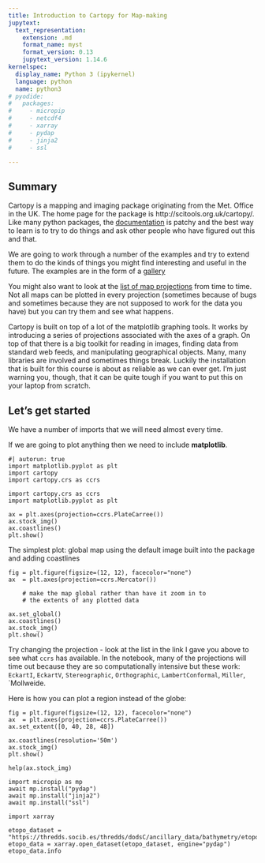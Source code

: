 ```yaml
---
title: Introduction to Cartopy for Map-making
jupytext:
  text_representation:
    extension: .md
    format_name: myst
    format_version: 0.13
    jupytext_version: 1.14.6
kernelspec:
  display_name: Python 3 (ipykernel)
  language: python
  name: python3
# pyodide:
#   packages:
#     - micropip
#     - netcdf4
#     - xarray
#     - pydap
#     - jinja2
#     - ssl

---
```


::: {.callout-note icon=false}

# Summary

Cartopy is a mapping and imaging package originating from the Met. Office in the UK. The home page for the package is http://scitools.org.uk/cartopy/. Like many python packages, the [documentation](http://scitools.org.uk/cartopy/docs/latest/index.html) is patchy and the best way to learn is to try to do things and ask other people who have figured out this and that.
:::

We are going to work through a number of the examples and try to extend them to do the kinds of things you might find interesting and useful in the future. The examples are in the form of a [gallery](http://scitools.org.uk/cartopy/docs/latest/gallery.html)

You might also want to look at the [list of map projections](https://scitools.org.uk/cartopy/docs/latest/reference/projections.html) from time to time. Not all maps can be plotted in every projection (sometimes because of bugs and sometimes because they are not supposed to work for the data you have) but you can try them and see what happens.

Cartopy is built on top of a lot of the matplotlib graphing tools. It works by introducing a series of projections associated with the axes of a graph. On top of that there is a big toolkit for reading in images, finding data from standard web feeds, and manipulating geographical objects. Many, many libraries are involved and sometimes things break. Luckily the installation that is built for this course is about as reliable as we can ever get. I'm just warning you, though, that it can be quite tough if you want to put this on your laptop from scratch.

## Let's get started

We have a number of imports that we will need almost every time.

If we are going to plot anything then we need to include **matplotlib**.

```pyodide
#| autorun: true
import matplotlib.pyplot as plt
import cartopy
import cartopy.crs as ccrs
```


```pyodide
import cartopy.crs as ccrs
import matplotlib.pyplot as plt

ax = plt.axes(projection=ccrs.PlateCarree())
ax.stock_img()
ax.coastlines()
plt.show()
```

The simplest plot: global map using the default image built into the package and adding coastlines

```pyodide
fig = plt.figure(figsize=(12, 12), facecolor="none")
ax  = plt.axes(projection=ccrs.Mercator())

    # make the map global rather than have it zoom in to
    # the extents of any plotted data

ax.set_global()
ax.coastlines()
ax.stock_img()
plt.show()
```

  Try changing the projection - look at the list in the link I gave you above to see what `ccrs` has available. In the notebook, many of the projections will time out because they are so computationally intensive but these work: `EckartI`, `EckartV`, `Stereographic`, `Orthographic`, `LambertConformal`, `Miller`, `Mollweide.

Here is how you can plot a region instead of the globe:

```pyodide
fig = plt.figure(figsize=(12, 12), facecolor="none")
ax  = plt.axes(projection=ccrs.PlateCarree())
ax.set_extent([0, 40, 28, 48])

ax.coastlines(resolution='50m')
ax.stock_img()
plt.show()
```

```pyodide
help(ax.stock_img)
```

```pyodide
import micropip as mp
await mp.install("pydap")
await mp.install("jinja2")
await mp.install("ssl")

import xarray

etopo_dataset = "https://thredds.socib.es/thredds/dodsC/ancillary_data/bathymetry/etopo2.nc"
etopo_data = xarray.open_dataset(etopo_dataset, engine="pydap")
etopo_data.info



```
